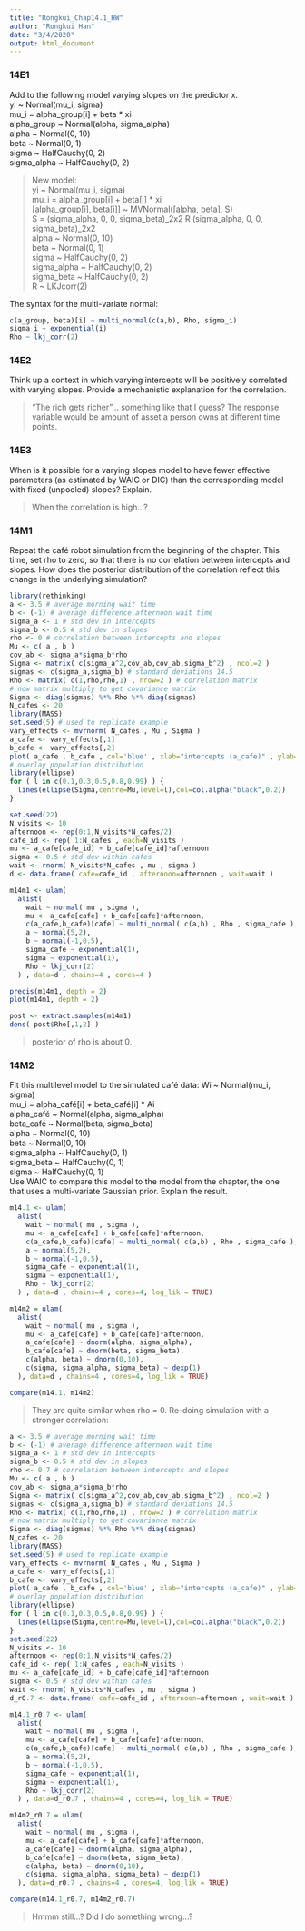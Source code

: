 ```yaml
---
title: "Rongkui_Chap14.1_HW"
author: "Rongkui Han"
date: "3/4/2020"
output: html_document
---
```


### 14E1
Add to the following model varying slopes on the predictor x.    
yi ~ Normal(mu_i, sigma)   
mu_i = alpha_group[i] + beta * xi   
alpha_group ~ Normal(alpha, sigma_alpha)    
alpha ~ Normal(0, 10)    
beta ~ Normal(0, 1)    
sigma ~ HalfCauchy(0, 2)     
sigma_alpha ~ HalfCauchy(0, 2)    

> New model:    
> yi ~ Normal(mu_i, sigma)   
> mu_i = alpha_group[i] + beta[i] * xi    
> [alpha_group[i], beta[i]] ~ MVNormal([alpha, beta], S)   
> S = (sigma_alpha, 0, 0, sigma_beta)_2x2 R (sigma_alpha, 0, 0, sigma_beta)_2x2    
> alpha ~ Normal(0, 10)    
> beta ~ Normal(0, 1)    
> sigma ~ HalfCauchy(0, 2)    
> sigma_alpha ~ HalfCauchy(0, 2)    
> sigma_beta ~ HalfCauchy(0, 2)    
> R ~ LKJcorr(2)    

The syntax for the multi-variate normal:     
```r
c(a_group, beta)[i] ~ multi_normal(c(a,b), Rho, sigma_i)
sigma_i ~ exponential(i)
Rho ~ lkj_corr(2)
```

### 14E2
Think up a context in which varying intercepts will be positively correlated with varying
slopes. Provide a mechanistic explanation for the correlation.    

> "The rich gets richer"... something like that I guess? The response variable would be amount of asset a person owns at different time points. 

### 14E3
When is it possible for a varying slopes model to have fewer effective parameters (as estimated
by WAIC or DIC) than the corresponding model with fixed (unpooled) slopes? Explain.    

> When the correlation is high...?    

### 14M1
Repeat the café robot simulation from the beginning of the chapter. This time, set rho to zero,
so that there is no correlation between intercepts and slopes. How does the posterior distribution of
the correlation reflect this change in the underlying simulation?     

```r
library(rethinking)
a <- 3.5 # average morning wait time 
b <- (-1) # average difference afternoon wait time
sigma_a <- 1 # std dev in intercepts
sigma_b <- 0.5 # std dev in slopes
rho <- 0 # correlation between intercepts and slopes
Mu <- c( a , b )
cov_ab <- sigma_a*sigma_b*rho
Sigma <- matrix( c(sigma_a^2,cov_ab,cov_ab,sigma_b^2) , ncol=2 )
sigmas <- c(sigma_a,sigma_b) # standard deviations 14.5
Rho <- matrix( c(1,rho,rho,1) , nrow=2 ) # correlation matrix
# now matrix multiply to get covariance matrix
Sigma <- diag(sigmas) %*% Rho %*% diag(sigmas)
N_cafes <- 20
library(MASS) 
set.seed(5) # used to replicate example
vary_effects <- mvrnorm( N_cafes , Mu , Sigma )
a_cafe <- vary_effects[,1] 
b_cafe <- vary_effects[,2]
plot( a_cafe , b_cafe , col='blue' , xlab="intercepts (a_cafe)" , ylab="slopes (b_cafe)" )
# overlay population distribution
library(ellipse)
for ( l in c(0.1,0.3,0.5,0.8,0.99) ) {
  lines(ellipse(Sigma,centre=Mu,level=l),col=col.alpha("black",0.2))
}
```

```r
set.seed(22) 
N_visits <- 10
afternoon <- rep(0:1,N_visits*N_cafes/2)
cafe_id <- rep( 1:N_cafes , each=N_visits )
mu <- a_cafe[cafe_id] + b_cafe[cafe_id]*afternoon
sigma <- 0.5 # std dev within cafes
wait <- rnorm( N_visits*N_cafes , mu , sigma )
d <- data.frame( cafe=cafe_id , afternoon=afternoon , wait=wait )
```

```r
m14m1 <- ulam( 
  alist(
    wait ~ normal( mu , sigma ),
    mu <- a_cafe[cafe] + b_cafe[cafe]*afternoon,
    c(a_cafe,b_cafe)[cafe] ~ multi_normal( c(a,b) , Rho , sigma_cafe ),
    a ~ normal(5,2),
    b ~ normal(-1,0.5),
    sigma_cafe ~ exponential(1),
    sigma ~ exponential(1),
    Rho ~ lkj_corr(2)
  ) , data=d , chains=4 , cores=4 )
```

```r
precis(m14m1, depth = 2)
plot(m14m1, depth = 2)
```


```r
post <- extract.samples(m14m1)
dens( post$Rho[,1,2] )
```

> posterior of rho is about 0. 

### 14M2
Fit this multilevel model to the simulated café data:
Wi ~ Normal(mu_i, sigma)   
mu_i = alpha_café[i] + beta_café[i] * Ai    
alpha_café ~ Normal(alpha, sigma_alpha)     
beta_café ~ Normal(beta, sigma_beta)    
alpha ~ Normal(0, 10)     
beta ~ Normal(0, 10)     
sigma_alpha ~ HalfCauchy(0, 1)    
sigma_beta ~ HalfCauchy(0, 1)    
sigma ~ HalfCauchy(0, 1)    
Use WAIC to compare this model to the model from the chapter, the one that uses a multi-variate
Gaussian prior. Explain the result.      
```r
m14.1 <- ulam( 
  alist(
    wait ~ normal( mu , sigma ),
    mu <- a_cafe[cafe] + b_cafe[cafe]*afternoon,
    c(a_cafe,b_cafe)[cafe] ~ multi_normal( c(a,b) , Rho , sigma_cafe ),
    a ~ normal(5,2),
    b ~ normal(-1,0.5),
    sigma_cafe ~ exponential(1),
    sigma ~ exponential(1),
    Rho ~ lkj_corr(2)
  ) , data=d , chains=4 , cores=4, log_lik = TRUE)

m14m2 = ulam(
  alist(
    wait ~ normal( mu , sigma ),
    mu <- a_cafe[cafe] + b_cafe[cafe]*afternoon,
    a_cafe[cafe] ~ dnorm(alpha, sigma_alpha),
    b_cafe[cafe] ~ dnorm(beta, sigma_beta),
    c(alpha, beta) ~ dnorm(0,10),
    c(sigma, sigma_alpha, sigma_beta) ~ dexp(1)
  ), data=d , chains=4 , cores=4, log_lik = TRUE)
```

```r
compare(m14.1, m14m2)
```

> They are quite similar when rho = 0. Re-doing simulation with a stronger correlation:   

```r
a <- 3.5 # average morning wait time 
b <- (-1) # average difference afternoon wait time
sigma_a <- 1 # std dev in intercepts
sigma_b <- 0.5 # std dev in slopes
rho <- 0.7 # correlation between intercepts and slopes
Mu <- c( a , b )
cov_ab <- sigma_a*sigma_b*rho
Sigma <- matrix( c(sigma_a^2,cov_ab,cov_ab,sigma_b^2) , ncol=2 )
sigmas <- c(sigma_a,sigma_b) # standard deviations 14.5
Rho <- matrix( c(1,rho,rho,1) , nrow=2 ) # correlation matrix
# now matrix multiply to get covariance matrix
Sigma <- diag(sigmas) %*% Rho %*% diag(sigmas)
N_cafes <- 20
library(MASS) 
set.seed(5) # used to replicate example
vary_effects <- mvrnorm( N_cafes , Mu , Sigma )
a_cafe <- vary_effects[,1] 
b_cafe <- vary_effects[,2]
plot( a_cafe , b_cafe , col='blue' , xlab="intercepts (a_cafe)" , ylab="slopes (b_cafe)" )
# overlay population distribution
library(ellipse)
for ( l in c(0.1,0.3,0.5,0.8,0.99) ) {
  lines(ellipse(Sigma,centre=Mu,level=l),col=col.alpha("black",0.2))
}
set.seed(22) 
N_visits <- 10
afternoon <- rep(0:1,N_visits*N_cafes/2)
cafe_id <- rep( 1:N_cafes , each=N_visits )
mu <- a_cafe[cafe_id] + b_cafe[cafe_id]*afternoon
sigma <- 0.5 # std dev within cafes
wait <- rnorm( N_visits*N_cafes , mu , sigma )
d_r0.7 <- data.frame( cafe=cafe_id , afternoon=afternoon , wait=wait )
```

```r
m14.1_r0.7 <- ulam( 
  alist(
    wait ~ normal( mu , sigma ),
    mu <- a_cafe[cafe] + b_cafe[cafe]*afternoon,
    c(a_cafe,b_cafe)[cafe] ~ multi_normal( c(a,b) , Rho , sigma_cafe ),
    a ~ normal(5,2),
    b ~ normal(-1,0.5),
    sigma_cafe ~ exponential(1),
    sigma ~ exponential(1),
    Rho ~ lkj_corr(2)
  ) , data=d_r0.7 , chains=4 , cores=4, log_lik = TRUE)

m14m2_r0.7 = ulam(
  alist(
    wait ~ normal( mu , sigma ),
    mu <- a_cafe[cafe] + b_cafe[cafe]*afternoon,
    a_cafe[cafe] ~ dnorm(alpha, sigma_alpha),
    b_cafe[cafe] ~ dnorm(beta, sigma_beta),
    c(alpha, beta) ~ dnorm(0,10),
    c(sigma, sigma_alpha, sigma_beta) ~ dexp(1)
  ), data=d_r0.7 , chains=4 , cores=4, log_lik = TRUE)
```

```r
compare(m14.1_r0.7, m14m2_r0.7)
```

> Hmmm still...? Did I do something wrong...?